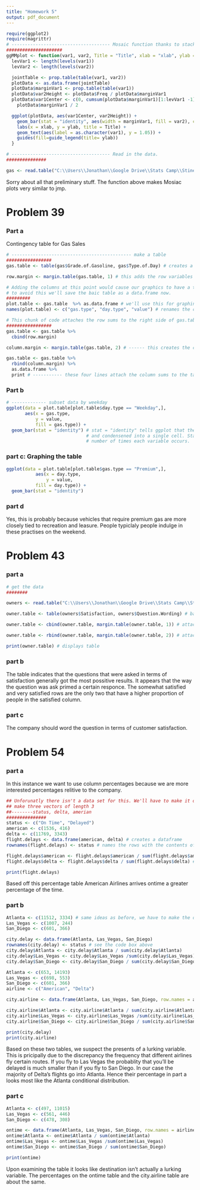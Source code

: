 ```yaml
---
title: "Homework 5"
output: pdf_document
---
```



```r
require(ggplot2)
require(magrittr)
# ------------------------------------- Mosaic function thanks to stack overflow
#####################
ggMMplot <- function(var1, var2, Title = "Title", xlab = "xlab", ylab = "ylab"){
  levVar1 <- length(levels(var1))
  levVar2 <- length(levels(var2))

  jointTable <- prop.table(table(var1, var2))
  plotData <- as.data.frame(jointTable)
  plotData$marginVar1 <- prop.table(table(var1))
  plotData$var2Height <- plotData$Freq / plotData$marginVar1
  plotData$var1Center <- c(0, cumsum(plotData$marginVar1)[1:levVar1 -1]) +
    plotData$marginVar1 / 2

  ggplot(plotData, aes(var1Center, var2Height)) +
    geom_bar(stat = "identity", aes(width = marginVar1, fill = var2), col = "Black") +
    labs(x = xlab, y = ylab, title = Title) +
    geom_text(aes(label = as.character(var1), y = 1.05)) +
    guides(fill=guide_legend(title= ylab))
  }

# ------------------------------------- Read in the data.
###############

gas <- read.table("C:\\Users\\Jonathan\\Google Drive\\Stats Camp\\Stine&Foster\\Data by Chapter\\Chapter 5\\05_gasoline_sales\\05_gasoline_sales.txt", header = TRUE, sep = "\t")
```

Sorry about all that preliminary stuff. The function above makes Mosiac plots very similar to jmp. 

# Problem 39

### Part a

Contingency table for Gas Sales

```r
# --------------------------------------------- make a table
#################
gas.table <- table(gas$Grade.of.Gasoline, gas$Type.of.Day) # creates a standard table of sums 

row.margin <- margin.table(gas.table, 1) # this adds the row variables together. 

# Adding the columns at this point would cause our graphics to have a total sum as one of the column
# to avoid this we'll save the baic table as a data.frame now.
#########
plot.table <- gas.table  %>% as.data.frame # we'll use this for graphing later
names(plot.table) <- c("gas.type", "day.type", "value") # renames the columns into something coherent

# This chunk of code attaches the row sums to the right side of gas.table
#################
gas.table <- gas.table %>% 
  cbind(row.margin)

column.margin <- margin.table(gas.table, 2) # ------ this creates the column summs

gas.table <- gas.table %>%  
  rbind(column.margin) %>% 
  as.data.frame %>%
  print # ----------- these four lines attach the column sums to the table and prints it our

```

### Part b

```r
# ------------- subset data by weekday
ggplot(data = plot.table[plot.table$day.type == "Weekday",],  
       aes(x = gas.type, 
           y = value,
           fill = gas.type)) + 
  geom_bar(stat = "identity") # stat = "identity" tells ggplot that the values have already been counted
                              # and condensened into a single cell. Stat = "bin" ggplot will find the
                              # number of times each variable occurs.

```

### part c: Graphing the table

```r
ggplot(data = plot.table[plot.table$gas.type == "Premium",], 
           aes(x = day.type,
               y = value,
           fill = day.type)) +
  geom_bar(stat = "identity")

```

### part d

Yes, this is probably because vehicles that require premium gas are more closely tied to recreation and leasure. People typiclaly people indulge in these practises on the weekend.


# Problem 43

### part a

```r
# get the data
########

owners <- read.table("C:\\Users\\Jonathan\\Google Drive\\Stats Camp\\Stine&Foster\\Data by Chapter\\Chapter 5\\05_owner_satisfaction\\05_owner_satisfaction.txt", header = TRUE, sep = "\t")

owner.table <- table(owners$Satisfaction, owners$Question.Wording) # basic table

owner.table <- cbind(owner.table, margin.table(owner.table, 1)) # attaching row sums

owner.table <- rbind(owner.table, margin.table(owner.table, 2)) # attacning column sums

print(owner.table) # displays table
```
### part b
 
The table indicates that the questions that were asked in terms of satisfaction generally got the most possitive results. It appears that the way the question was ask primed a certain responce. The somewhat satisfied and very satisfied rows are the only two that have a higher proportion of people in the satisfied column. 

### part c

The company should word the question in terms of customer satisfaction.

# Problem 54
 
### part a

In this instance we want to use column percentages because we are more interested percentages relitive to the company. 
 
```r
## Unforunatly there isn't a data set for this. We'll have to make it on our own
## make three vectors of length 3
##--------status, delta, amerian
###############
status <- c("On Time", "Delayed")  
american <- c(1536, 416)
delta <- c(11769, 3343)
flight.delays <- data.frame(american, delta) # creates a dataframe
rownames(flight.delays) <- status # names the rows with the contents of status

flight.delays$american <- flight.delays$american / sum(flight.delays$american) # as a percentages
flight.delays$delta <- flight.delays$delta / sum(flight.delays$delta) # as a percentage

print(flight.delays)

```
Based off this percentage table American Airlines arrives ontime a greater percentage of the time.

### part b

```r
Atlanta <- c(11512, 3334) # same ideas as before, we have to make the data from scratch
Las_Vegas <- c(1007, 244)
San_Diego <- c(601, 366)

city.delay <- data.frame(Atlanta, Las_Vegas, San_Diego)
rownames(city.delay) <- status # see the code box above
city.delay$Atlanta <- city.delay$Atlanta / sum(city.delay$Atlanta)
city.delay$Las_Vegas <- city.delay$Las_Vegas /sum(city.delay$Las_Vegas)
city.delay$San_Diego <- city.delay$San_Diego / sum(city.delay$San_Diego)

Atlanta <- c(653, 14193)
Las_Vegas <- c(698, 553)
San_Diego <- c(601, 366)
airline <- c("American", "Delta")

city.airline <- data.frame(Atlanta, Las_Vegas, San_Diego, row.names = airline) 

city.airline$Atlanta <- city.airline$Atlanta / sum(city.airline$Atlanta)  # Making things into percentages
city.airline$Las_Vegas <- city.airline$Las_Vegas /sum(city.airline$Las_Vegas)
city.airline$San_Diego <- city.airline$San_Diego / sum(city.airline$San_Diego)

print(city.delay)
print(city.airline)
```

Based on these two tables, we suspect the presents of a lurking variable. This is pricipally due to the discrepancy the frequency that different airlines fly certain routes. If you fly to Las Vegas the probablity that you'll be delayed is much smaller than if you fly to San Diego. In our case the majority of Delta's flights go into Atlanta. Hence their percentage in part a looks most like the Atlanta conditional distribution.  

### part c


```r
Atlanta <- c(497, 11015)
Las_Vegas <- c(561, 446)
San_Diego <- c(478, 308)

ontime <- data.frame(Atlanta, Las_Vegas, San_Diego, row.names = airline)
ontime$Atlanta <- ontime$Atlanta / sum(ontime$Atlanta)
ontime$Las_Vegas <- ontime$Las_Vegas /sum(ontime$Las_Vegas)
ontime$San_Diego <- ontime$San_Diego / sum(ontime$San_Diego)

print(ontime)
```
Upon examining the table it looks like destination isn't actually a lurking variable. The percentages on the ontime table and the city.airline table are about the same.
